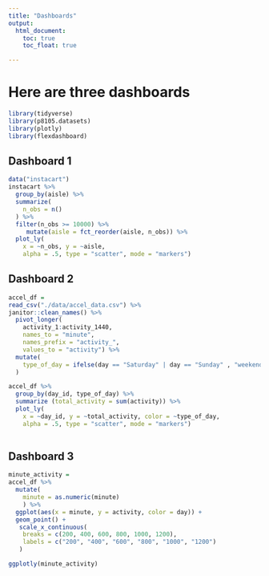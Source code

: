 ```yaml
---
title: "Dashboards"
output: 
  html_document:
    toc: true
    toc_float: true

---
```


# Here are three dashboards

```r
library(tidyverse)
library(p8105.datasets)
library(plotly)
library(flexdashboard)
```


## Dashboard 1

```r
data("instacart")
instacart %>% 
  group_by(aisle) %>% 
  summarize(
    n_obs = n()
  ) %>% 
  filter(n_obs >= 10000) %>% 
     mutate(aisle = fct_reorder(aisle, n_obs)) %>% 
  plot_ly(
    x = ~n_obs, y = ~aisle, 
    alpha = .5, type = "scatter", mode = "markers") 

```


## Dashboard 2

```r
accel_df =
read_csv("./data/accel_data.csv") %>% 
janitor::clean_names() %>% 
  pivot_longer(
    activity_1:activity_1440, 
    names_to = "minute", 
    names_prefix = "activity_", 
    values_to = "activity") %>% 
  mutate(
    type_of_day = ifelse(day == "Saturday" | day == "Sunday" , "weekend", "weekday")
  )

accel_df %>% 
  group_by(day_id, type_of_day) %>% 
  summarize (total_activity = sum(activity)) %>% 
  plot_ly(
    x = ~day_id, y = ~total_activity, color = ~type_of_day,
    alpha = .5, type = "scatter", mode = "markers") 
  
```

## Dashboard 3

```r
minute_activity =
accel_df %>% 
  mutate(
    minute = as.numeric(minute)
    ) %>% 
  ggplot(aes(x = minute, y = activity, color = day)) +
  geom_point() +
   scale_x_continuous(
    breaks = c(200, 400, 600, 800, 1000, 1200),
    labels = c("200", "400", "600", "800", "1000", "1200")
   )

ggplotly(minute_activity)
```

